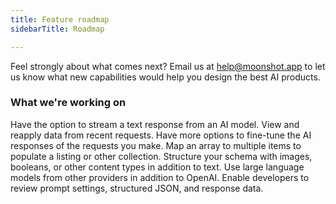 ```yaml
---
title: Feature roadmap
sidebarTitle: Roadmap

---
```


Feel strongly about what comes next? Email us at help@moonshot.app to let us know what new capabilities would help you design the best AI products.

### What we're working on

<AccordionGroup>
  <Accordion title="Streaming">
    Have the option to stream a text response from an AI model.
  </Accordion>

  <Accordion title="Request history">
    View and reapply data from recent requests.
  </Accordion>

  <Accordion title="Fine-tuning controls">
    Have more options to fine-tune the AI responses of the requests you make.
  </Accordion>

  <Accordion title="Support for arrays">
    Map an array to multiple items to populate a listing or other collection.
  </Accordion>

  <Accordion title="Additional content types">
    Structure your schema with images, booleans, or other content types in addition to text.
  </Accordion>

  <Accordion title="Additional LLMs">
    Use large language models from other providers in addition to OpenAI.
  </Accordion>

  <Accordion title="Dev Mode support">
    Enable developers to review prompt settings, structured JSON, and response data.
  </Accordion>
</AccordionGroup>